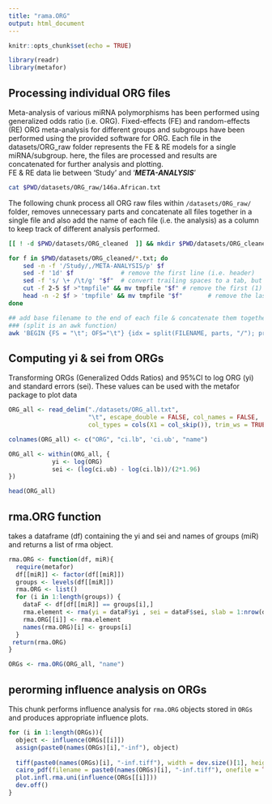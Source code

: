 ```yaml
---
title: "rama.ORG"
output: html_document
---
```


```r
knitr::opts_chunk$set(echo = TRUE)
```

```r
library(readr)
library(metafor)
```

## Processing individual ORG files
Meta-analysis of various miRNA polymorphisms has been performed using generalized odds ratio (i.e. ORG). Fixed-effects (FE) and random-effects (RE) ORG meta-analysis for different groups and subgroups have been performed using the provided software for ORG. Each file in the datasets/ORG_raw folder represents the FE & RE models for a single miRNA/subgroup. here, the files are processed and results are concatenated for further analysis and plotting.  
FE & RE data lie between 'Study' and '***META-ANALYSIS***'

```bash
cat $PWD/datasets/ORG_raw/146a.African.txt
```

The following chunk process all ORG raw files within `/datasets/ORG_raw/` folder, removes unnecessary parts and concatenate all files together in a single file and also add the name of each file (i.e. the analysis) as a column to keep track of different analysis performed.

```bash
[[ ! -d $PWD/datasets/ORG_cleaned  ]] && mkdir $PWD/datasets/ORG_cleaned && cp $PWD/datasets/ORG_raw/*.txt $PWD/datasets/ORG_cleaned

for f in $PWD/datasets/ORG_cleaned/*.txt; do
    sed -n -f '/Study/,/META-ANALYSIS/p' $f
    sed -f '1d' $f             # remove the first line (i.e. header)
    sed -f 's/ \+ /\t/g' "$f"  # convert trailing spaces to a tab, but leave individual spaces intact
    cut -f 2-5 $f >"tmpfile" && mv tmpfile "$f" # remove the first (1) and the last (6) empty column (i.e. tab)
    head -n -2 $f > 'tmpfile' && mv tmpfile "$f"       # remove the last 2 lines
done

## add base filename to the end of each file & concatenate them together
### (split is an awk function)
awk 'BEGIN {FS = "\t"; OFS="\t"} {idx = split(FILENAME, parts, "/"); print $0, parts[idx]}' $PWD/datasets/ORG_cleaned/*.txt > $PWD/datasets/ORG_all.txt
```

## Computing yi & sei from ORGs
Transforming ORGs (Generalized Odds Ratios) and 95%CI to log ORG (yi) and standard errors (sei). 
These values can be used with the metafor package to plot data

```r
ORG_all <- read_delim("./datasets/ORG_all.txt", 
                      "\t", escape_double = FALSE, col_names = FALSE, 
                      col_types = cols(X1 = col_skip()), trim_ws = TRUE)

colnames(ORG_all) <- c("ORG", "ci.lb", 'ci.ub', "name")

ORG_all <- within(ORG_all, {
            yi <- log(ORG)
            sei <- (log(ci.ub) - log(ci.lb))/(2*1.96)
})

head(ORG_all)
```

## rma.ORG function
takes a dataframe (df) containing the yi and sei and names of groups (miR)
and returns a list of rma object.

```r
rma.ORG <- function(df, miR){
  require(metafor)
  df[[miR]] <- factor(df[[miR]])
  groups <- levels(df[[miR]])
  rma.ORG <- list()
  for (i in 1:length(groups)) {
    dataF <- df[df[[miR]] == groups[i],]
    rma.element <- rma(yi = dataF$yi , sei = dataF$sei, slab = 1:nrow(dataF), method = "DL", data = dataF, test = "z", measure = "OR")
    rma.ORG[[i]] <- rma.element
    names(rma.ORG)[i] <- groups[i]
  }
 return(rma.ORG) 
}

ORGs <- rma.ORG(ORG_all, "name")
```

## perorming influence analysis on ORGs
This chunk performs influence analysis for `rma.ORG` objects stored in `ORGs` and produces appropriate influence plots.
```r
for (i in 1:length(ORGs)){
  object <- influence(ORGs[[i]])
  assign(paste0(names(ORGs)[i],"-inf"), object)
  
  tiff(paste0(names(ORGs)[i], "-inf.tiff"), width = dev.size()[1], height =  dev.size()[2], units = 'in', res = 400)
  cairo_pdf(filename = paste0(names(ORGs)[i], "-inf.tiff"), onefile = TRUE, width=5.4,height=7.5, family = "sans", fallback_resolution = 1000)
  plot.infl.rma.uni(influence(ORGs[[i]]))
  dev.off()
}
```






